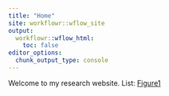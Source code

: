```yaml
---
title: "Home"
site: workflowr::wflow_site
output:
  workflowr::wflow_html:
    toc: false
editor_options:
  chunk_output_type: console
---
```


Welcome to my research website.
List:
[Figure1](https://saltalab.github.io/Adult_hippocampal_neurogenesis/Fig1_script.html)
